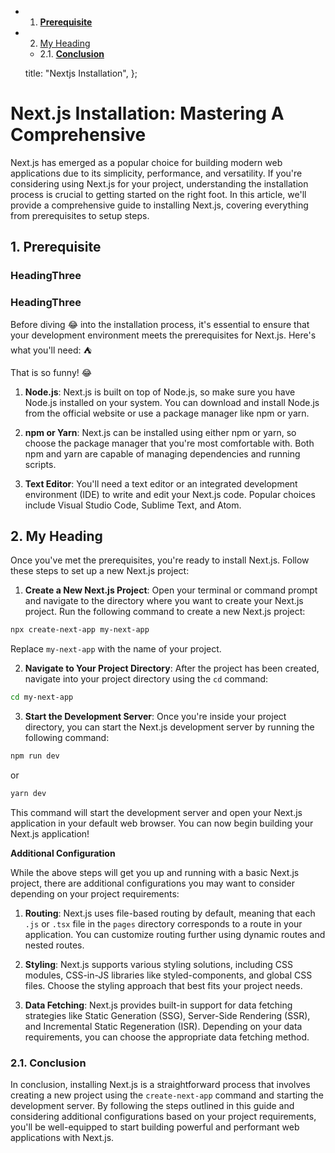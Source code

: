 - 1. [**Prerequisite**](#Prerequisite)
- 2. [My Heading](#MyHeading)
  - 2.1. [**Conclusion**](#Conclusion)

  title: "Nextjs Installation",
};

# **Next.js Installation: Mastering A Comprehensive**

Next.js has emerged as a popular choice for building modern web applications due to its simplicity, performance, and versatility. If you're considering using Next.js for your project, understanding the installation process is crucial to getting started on the right foot. In this article, we'll provide a comprehensive guide to installing Next.js, covering everything from prerequisites to setup steps.

## 1. **Prerequisite** <a name='Prerequisite'></a>

<h3 id="introduction">HeadingThree</h3>

### HeadingThree

Before diving :joy: into the installation process, it's essential to ensure that your development environment meets the prerequisites for Next.js. Here's what you'll need: :tent:

That is so funny! :joy:

1. **Node.js**: Next.js is built on top of Node.js, so make sure you have Node.js installed on your system. You can download and install Node.js from the official website or use a package manager like npm or yarn.

2. **npm or Yarn**: Next.js can be installed using either npm or yarn, so choose the package manager that you're most comfortable with. Both npm and yarn are capable of managing dependencies and running scripts.

3. **Text Editor**: You'll need a text editor or an integrated development environment (IDE) to write and edit your Next.js code. Popular choices include Visual Studio Code, Sublime Text, and Atom.

## 2. <a name='MyHeading'></a>My Heading

Once you've met the prerequisites, you're ready to install Next.js. Follow these steps to set up a new Next.js project:

1. **Create a New Next.js Project**: Open your terminal or command prompt and navigate to the directory where you want to create your Next.js project. Run the following command to create a new Next.js project:

```bash
npx create-next-app my-next-app
```

Replace `my-next-app` with the name of your project.

2. **Navigate to Your Project Directory**: After the project has been created, navigate into your project directory using the `cd` command:

```bash
cd my-next-app
```

3. **Start the Development Server**: Once you're inside your project directory, you can start the Next.js development server by running the following command:

```bash
npm run dev
```

or

```bash
yarn dev
```

This command will start the development server and open your Next.js application in your default web browser. You can now begin building your Next.js application!

**Additional Configuration**

While the above steps will get you up and running with a basic Next.js project, there are additional configurations you may want to consider depending on your project requirements:

1. **Routing**: Next.js uses file-based routing by default, meaning that each `.js` or `.tsx` file in the `pages` directory corresponds to a route in your application. You can customize routing further using dynamic routes and nested routes.

2. **Styling**: Next.js supports various styling solutions, including CSS modules, CSS-in-JS libraries like styled-components, and global CSS files. Choose the styling approach that best fits your project needs.

3. **Data Fetching**: Next.js provides built-in support for data fetching strategies like Static Generation (SSG), Server-Side Rendering (SSR), and Incremental Static Regeneration (ISR). Depending on your data requirements, you can choose the appropriate data fetching method.

### 2.1. <a name='Conclusion'></a>**Conclusion**

In conclusion, installing Next.js is a straightforward process that involves creating a new project using the `create-next-app` command and starting the development server. By following the steps outlined in this guide and considering additional configurations based on your project requirements, you'll be well-equipped to start building powerful and performant web applications with Next.js.
